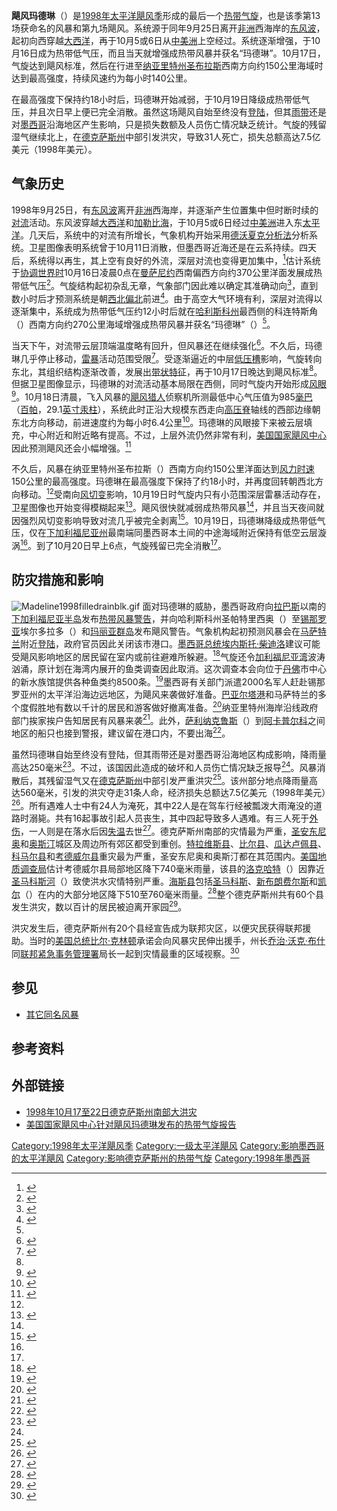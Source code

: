 {{Infobox Hurricane
| Name= 飓风玛德琳<br />{{lang|en|Hurricane Madeline}}
| Type= 飓风
| Year= 1998
| Basin= EPac
| Image location= Hurricane Madeline 18 oct 1998 2203Z.jpg
| Image name= 10月18日飓风玛德琳的卫星图像
| Formed= 1998年10月16日
| Dissipated= 1998年10月20日
| 1-min winds= 75
| Pressure= 979
| Damages=
| Fatalities= 无报导
| Areas= [[墨西哥|墨西哥]]、[[下加利福尼亚半岛|下加利福尼亚半岛]]、[[德克萨斯州|德克萨斯州]]
| Hurricane season=[[1998年太平洋飓风季|1998年太平洋飓风季]]
}}

'''飓风玛德琳'''（{{lang-en|Hurricane Madeline}}）是[[1998年太平洋飓风季|1998年太平洋飓风季]]形成的最后一个[[热带气旋|热带气旋]]，也是该季第13场获命名的风暴和第九场飓风。系统源于同年9月25日离开[[非洲|非洲]]西海岸的[[东风波|东风波]]，起初向西穿越[[大西洋|大西洋]]，再于10月5或6日从[[中美洲|中美洲]]上空经过。系统逐渐增强，于10月16日成为热带低气压，而且当天就增强成热带风暴并获名“玛德琳”。10月17日，气旋达到飓风标准，然后在行进至[[纳亚里特州|纳亚里特州]][[圣布拉斯_(纳亚里特州)|圣布拉斯]]西南方向约150公里海域时达到最高强度，持续风速约为每小时140公里。

在最高强度下保持约18小时后，玛德琳开始减弱，于10月19日降级成热带低气压，并且次日早上便已完全消散。虽然这场飓风自始至终没有[[登陆_(气象学)|登陆]]，但其[[雨带|雨带]]还是对[[墨西哥|墨西哥]]沿海地区产生影响，只是损失数额及人员伤亡情况缺乏统计。气旋的残留湿气继续北上，在[[德克萨斯州|德克萨斯州]]中部引发洪灾，导致31人死亡，损失总额高达7.5亿美元（1998年美元）。

== 气象历史 ==
{{storm path|Madeline 1998 track.png}}
1998年9月25日，有[[东风波|东风波]]离开[[非洲|非洲]]西海岸，并逐渐产生位置集中但时断时续的[[对流|对流]]活动。东风波穿越[[大西洋|大西洋]]和[[加勒比海|加勒比海]]，于10月5或6日经过[[中美洲|中美洲]]进入东[[太平洋|太平洋]]。几天后，系统中的对流有所增长，气象机构开始采用[[德沃夏克分析法|德沃夏克分析法]]分析系统。卫星图像表明系统曾于10月11日消散，但墨西哥近海还是在云系持续。四天后，系统得以再生，其上空有良好的外流，深层对流也变得更加集中，<ref name="ams">{{cite journal | author1 = Lixion Avila | author2 = John L. Guiney | title = Eastern North Pacific Hurricane Season of 1998 | year = 1998 | publisher = American Meteorological Society | accessdate = 2016-05-24 | location = [[迈阿密|Miami]], [[佛罗里达州|FL]] | url = http://journals.ametsoc.org/doi/full/10.1175/1520-0493%282000%29128%3C2990%3AENPHSO%3E2.0.CO%3B2 | journal =  | archive-date = 2020-05-21 | archive-url = https://web.archive.org/web/20200521172538/https://journals.ametsoc.org/doi/full/10.1175/1520-0493%282000%29128%3C2990%3AENPHSO%3E2.0.CO%3B2 | dead-url = no }}</ref>估计系统于[[协调世界时|协调世界时]]10月16日凌晨0点在[[曼萨尼约|曼萨尼约]]西南偏西方向约370公里洋面发展成热带低气压<ref name="tcr">{{cite report | author = Max Mayfield | title = Hurricane Madeline Preliminary Report | year = 1998 | archiveurl = https://web.archive.org/web/20151002015219/http://www.nhc.noaa.gov/data/tcr/EP151998_Madeline.pdf | deadurl = no | url = http://www.nhc.noaa.gov/data/tcr/EP151998_Madeline.pdf | accessdate = 2016-05-24 | publisher = National Hurricane Center | archivedate = 2015-10-02 | format = [[便携式文档格式|PDF]] | date =  }}</ref>。气旋结构起初杂乱无章，气象部门因此难以确定其准确动向<ref>{{cite report | author = Lixion Avila | title = Tropical Depression Fifteen-E Discussion Number 1 | year = 1998 | publisher = National Hurricane Center | accessdate = 2016-05-24 | url = http://www.nhc.noaa.gov/archive/dis/NEP1598.001 | archiveurl = https://web.archive.org/web/20160303170408/http://www.nhc.noaa.gov/archive/dis/NEP1598.001 | deadurl = no | archivedate = 2016-03-03 | date =  }}</ref>，直到数小时后才预测系统是朝[[罗盘方位|西北偏北]]前进<ref>{{cite report | author = Edward Rappaport | title = Tropical Storm Madeline Discussion Number 2 | year = 1998 | publisher = National Hurricane Center | accessdate = 2016-05-24 | url = http://www.nhc.noaa.gov/archive/dis/NEP1598.002 | deadurl = no | archiveurl = https://web.archive.org/web/20160303204834/http://www.nhc.noaa.gov/archive/dis/NEP1598.002 | archivedate = 2016-03-03 | date =  }}</ref>。由于高空大气环境有利，深层对流得以逐渐集中，系统成为热带低气压约12小时后就在[[哈利斯科州|哈利斯科州]]最西侧的科连特斯角（{{lang|en|Cabo Corrientes}}）西南方向约270公里海域增强成热带风暴并获名“玛德琳”（{{lang|en|Madeline}}）<ref name="tcr" />。

当天下午，对流带云层顶端温度略有回升，但风暴还在继续强化<ref>{{Cite report | author = Edward Rappaport | title = Tropical Storm Madeline Discussion Number 3 | year = 1998 | publisher = National Hurricane Center | accessdate = 2016-05-24 | url = http://www.nhc.noaa.gov/archive/dis/NEP1598.003 | archivedate = 2016-03-03 | deadurl = no | archiveurl = https://web.archive.org/web/20160303203604/http://www.nhc.noaa.gov/archive/dis/NEP1598.003 | date =  }}</ref>。不久后，玛德琳几乎停止移动，[[雷暴|雷暴]]活动范围受限<ref>{{cite report | author = Lixion Avila | title = Tropical Storm Madeline Discussion number 5 | year = 1998 | publisher = National Hurricane Center | accessdate = 2016-05-24 | deadurl = no | archiveurl = https://web.archive.org/web/20160303225036/http://www.nhc.noaa.gov/archive/dis/NEP1598.005 | archivedate = 2016-03-03 | url = http://www.nhc.noaa.gov/archive/dis/NEP1598.005 | date =  }}</ref>。受逐渐逼近的中层[[低压槽|低压槽]]影响，气旋转向东北，其组织结构逐渐改善，发展出[[雨带|带状特征]]，再于10月17日晚达到飓风标准<ref name="tcr" />。但据卫星图像显示，玛德琳的对流活动基本局限在西侧，同时气旋内开始形成[[风眼|风眼]]<ref>{{cite report | author = Edward Rappaport | title = Tropical Storm Madeline Discussion Number 6 | year = 1998 | publisher = National Hurricane Center | accessdate = 2016-05-24 | archiveurl = https://web.archive.org/web/20160303202552/http://www.nhc.noaa.gov/archive/dis/NEP1598.006 | deadurl = no | url = http://www.nhc.noaa.gov/archive/dis/NEP1598.006 | archivedate = 2016-03-03 | date =  }}</ref>。10月18日清晨，飞入风暴的[[飓风猎人|飓风猎人]]侦察机所测最低中心气压值为985[[巴|毫巴]]（[[帕斯卡|百帕]]，29.1[[英寸汞柱|英寸汞柱]]），系统此时正沿大规模东西走向[[高压脊|高压脊]]轴线的西部边缘朝东北方向移动，前进速度约为每小时6.4公里<ref>{{cite report | author = Brian Jarvinen | title = Hurricane Madeline Discussion Number 8 | year = 1998 | publisher = National Hurricane Center | accessdate = 2016-05-24 | url = http://www.nhc.noaa.gov/archive/dis/NEP1598.008 | archiveurl = https://web.archive.org/web/20160303212349/http://www.nhc.noaa.gov/archive/dis/NEP1598.008 | archivedate = 2016-03-03 | deadurl = no | date =  }}</ref>。玛德琳的风眼接下来被云层填充，中心附近和附近略有提高。不过，上层外流仍然非常有利，[[国家飓风中心|美国国家飓风中心]]因此预测飓风还会小幅增强。<ref>{{Cite report | author = Richard Pasch | title = Hurricane Madeline Discussion Number 9 | year = 1998 | publisher = National Hurricane Center | accessdate = 2016-05-24 | archiveurl = https://web.archive.org/web/20160303202401/http://www.nhc.noaa.gov/archive/dis/NEP1598.009 | archivedate = 2016-03-03 | url = http://www.nhc.noaa.gov/archive/dis/NEP1598.009 | deadurl = no | date =  }}</ref>

不久后，风暴在纳亚里特州圣布拉斯（{{lang|en|San Blas}}）西南方向约150公里洋面达到[[最大持续风速|风力时速]]150公里的最高强度。玛德琳在最高强度下保持了约18小时，并再度回转朝西北方向移动。<ref name="tcr" />受南向[[风切变|风切变]]影响，10月19日时气旋内只有小范围深层雷暴活动存在，卫星图像也开始变得模糊起来<ref>{{cite report | author = Richard Pasch | title = Hurricane Madeline Discussion Number 13 | year = 1998 | publisher = National Hurricane Center | accessdate = 2016-05-24 | url = http://www.nhc.noaa.gov/archive/dis/NEP1598.012 | archivedate = 2012-10-21 | archiveurl = https://web.archive.org/web/20121021031647/http://www.nhc.noaa.gov/archive/dis/NEP1598.012 | deadurl = no | date =  }}</ref>。飓风很快就减弱成热带风暴<ref name="tcr" />，并且当天夜间就因强烈风切变影响导致对流几乎被完全剥离<ref>{{Cite report | author = John Guiney | title = Tropical Storm Madeline Discussion Number 16 | year = 1998 | publisher = National Hurricane Center | accessdate = 2016-05-24 | url = http://www.nhc.noaa.gov/archive/dis/NEP1598.016 | archiveurl = https://web.archive.org/web/20160303175303/http://www.nhc.noaa.gov/archive/dis/NEP1598.016 | archivedate = 2016-03-03 | deadurl = no | date =  }}</ref>。10月19日，玛德琳降级成热带低气压，仅在[[下加利福尼亚州|下加利福尼亚州]]最南端同墨西哥本土间的中途海域附近保持有低空云层漩涡<ref name="tcr" />。到了{{lang|en|[[协调世界时|UTC]]}}10月20日早上6点，气旋残留已完全消散<ref name="tcr" />。

== 防灾措施和影响 ==
[[File:Madeline1998filledrainblk.gif|right]]
面对玛德琳的威胁，墨西哥政府向[[拉巴斯_(南下加利福尼亚州)|拉巴斯]]以南的[[下加利福尼亚半岛|下加利福尼亚半岛]]发布[[热带气旋警告|热带风暴警告]]，并向哈利斯科州圣帕特里西奥（{{lang|en|San Patricio}}）至[[锡那罗亚|锡那罗亚]]埃尔多拉多（{{lang|en|El Dorado}}）和[[玛丽亚群岛|玛丽亚群岛]]发布飓风警告。气象机构起初预测风暴会在[[马萨特兰|马萨特兰]]附近[[登陆_(气象学)|登陆]]，政府官员因此关闭该市港口。[[墨西哥总统|墨西哥总统]][[埃内斯托·柴迪洛|埃内斯托·柴迪洛]]建议可能受飓风影响地区的居民留在室内或前往避难所躲避。<ref name="reu1019">{{cite news | agency = [[路透社|Reuters]] | date = 1998-10-19 | title = Mexico braces for Hurricane Madeline}}</ref>气旋还令[[加利福尼亚湾|加利福尼亚湾]]波涛汹涌，原计划在海湾内展开的鱼类调查因此取消。这次调查本会向位于[[丹佛|丹佛]]市中心的新水族馆提供各种鱼类约8500条。<ref name="fish">{{cite news | author = Bill Scanlon | date = 1998-10-20 | title = Storms Skunk Aquarium's Fish Catchers; Biologists leave Baja sans 8,500 Specimens}}</ref>墨西哥有关部门派遣2000名军人赶赴锡那罗亚州的太平洋沿海边远地区，为飓风来袭做好准备。[[巴亚尔塔港|巴亚尔塔港]]和马萨特兰的多个度假胜地有数以千计的居民和游客做好撤离准备。<ref>{{Cite news | author = [[BBC新闻|BBC News]] | title = World: Americas Hurricane Madeline threatening Mexico | publisher = BBC World Service | accessdate = 2016-05-24 | url = http://news.bbc.co.uk/2/hi/americas/196272.stm | date = 1998-10-19 | archivedate = 2016-03-13 | deadurl = no | archiveurl = https://web.archive.org/web/20160313215442/http://news.bbc.co.uk/2/hi/americas/196272.stm }}</ref>纳亚里特州海岸沿线政府部门挨家挨户告知居民有风暴来袭<ref>{{cite news | agency = [[美联社|Associated Press]] | title = Mexicans Bracing for Hurricane | year = 1998 | newspaper = ''The Daily Register''}}</ref>。此外，[[萨利纳克鲁斯|萨利纳克鲁斯]]（{{lang|en|Salina Cruz}}）到[[阿卡普尔科|阿卡普尔科]]之间地区的船只也接到警报，建议留在港口内，不要出海<ref>{{Cite news | author = Greg Bull | title = Hurricane Madeline Closing in on Mexico | year = 1998 | newspaper = ''[[费城询问报|The Philadelphia Inquirer]]''}}</ref>。

虽然玛德琳自始至终没有登陆，但其雨带还是对墨西哥沿海地区构成影响，降雨量高达250毫米<ref>{{cite report | author = David Roth | title = Hurricane Madeline - October 13-21, 1998 | year = 1998 | publisher = Hydrometeorological Prediction Center | accessdate = 2016-05-24 | url = http://www.wpc.ncep.noaa.gov/tropical/rain/madeline1998.html | archiveurl = https://web.archive.org/web/20160304052744/http://www.wpc.ncep.noaa.gov/tropical/rain/madeline1998.html | deadurl = no | archivedate = 2016-03-04 | date =  }}</ref>。不过，该国因此造成的破坏和人员伤亡情况缺乏报导<ref name="tcr" />。风暴消散后，其残留湿气又在[[德克萨斯州|德克萨斯州]]中部引发严重洪灾<ref>{{Cite journal | title = Service Assessment: South Texas Floods, October 17–22, 1998 | editor-first = John J., Jr | editor-last = Kelly | publisher = [[美国国家海洋和大气管理局|National Oceanic and Atmospheric Administration]], [[美国商务部|US Dpt of Commerce]] | place = [[银泉_(马里兰州)|Silver Spring]], [[马里兰州|Maryland]] | date = 1999-02 | archivedate = 2016-03-03 | deadurl = no | archiveurl = https://web.archive.org/web/20160303215733/http://www.nws.noaa.gov/om/assessments/pdfs/txflood.pdf | url = http://www.nws.noaa.gov/om/assessments/pdfs/txflood.pdf | format = PDF | journal =  | access-date = 2016-05-24 }}</ref>。该州部分地点降雨量高达560毫米，引发的洪灾夺走31条人命，经济损失总额达7.5亿美元（1998年美元）<ref name="nwsmad">{{cite news | author = United States Department of Commerce | year = 1999 | title = South Texas Floods- October 17 – 22, 1998 | accessdate = 2016-05-24 | url = http://www.nws.noaa.gov/om/assessments/pdfs/txflood.pdf | format = PDF | archivedate = 2016-03-03 | archiveurl = https://web.archive.org/web/20160303215733/http://www.nws.noaa.gov/om/assessments/pdfs/txflood.pdf | deadurl = no }}</ref>。所有遇难人士中有24人为淹死，其中22人是在驾车行经被瓢泼大雨淹没的道路时溺毙。共有16起事故引起人员丧生，其中四起导致多人遇难。有三人死于[[损害|外伤]]，一人则是在落水后因[[失温症|失温]]去世<ref name="cdc.gov">{{cite news | url = http://www.cdc.gov/MMWR/preview/mmwrhtml/mm4907a1.htm | title = Storm-Related Mortality - Central Texas, October 17-31, 1998 | accessdate = 2016-05-24 | archivedate = 2016-03-06 | deadurl = no | archiveurl = https://web.archive.org/web/20160306031031/http://www.cdc.gov/MMWR/preview/mmwrhtml/mm4907a1.htm }}</ref>。德克萨斯州南部的灾情最为严重，[[圣安东尼奥_(德克萨斯州)|圣安东尼奥]]和[[奥斯汀|奥斯汀]]城区及周边所有郊区都受到重创。[[特拉维斯县_(德克萨斯州)|特拉维斯县]]、[[比尔县_(德克萨斯州)|比尔县]]、[[瓜达卢佩县_(德克萨斯州)|瓜达卢佩县]]、[[科马尔县_(德克萨斯州)|科马尔县]]和[[考德威尔县_(德克萨斯州)|考德威尔县]]重灾最为严重，圣安东尼奥和奥斯汀都在其范围内。[[美国地质调查局|美国地质调查局]]估计考德威尔县局部地区降下740毫米雨量，该县的[[洛克哈特_(德克萨斯州)|洛克哈特]]（{{lang|en|Lockhart}}）因靠近[[圣马科斯河|圣马科斯河]]（{{lang|en|San Marcos River}}）致使洪水灾情特别严重。[[海斯县_(德克萨斯州)|海斯县]]包括[[圣马科斯_(德克萨斯州)|圣马科斯]]、[[新布朗费尔斯_(德克萨斯州)|新布朗费尔斯]]和[[凯尔_(德克萨斯州)|凯尔]]（{{lang|en|Kyle}}）在内的大部分地区降下510至760毫米雨量。<ref name='TXUSGS'>{{cite web | url = http://pubs.usgs.gov/fs/FS-147-99/ | title = Floods in the Guadalupe and San Antonio River Basins in Texas, October 1998 | accessdate = 2016-05-24 | last = Slade | first = R.M., Jr. | last2 = Persky | first2 = Kristie | date = 2005-08-22 | archiveurl = https://web.archive.org/web/20160304053550/http://pubs.usgs.gov/fs/FS-147-99/ | work = Texas Water Science Center | publisher = [[美国地质调查局|U.S. Geological Survey]] | archivedate = 2016-03-04 | deadurl = no }}</ref>整个德克萨斯州共有60个县发生洪灾，数以百计的居民被迫离开家园<ref name="RAATT">{{cite news | title = River aiming at Texas town | accessdate = 2016-05-24 | newspaper = Reading Eagle | date = 1998-10-21 | url = https://news.google.com/newspapers?id=_4kxAAAAIBAJ&sjid=LqYFAAAAIBAJ&pg=5386,4459244&dq=texas+flood+aid&hl=en | archive-date = 2021-11-21 | archive-url = https://web.archive.org/web/20211121062134/https://news.google.com/newspapers?id=_4kxAAAAIBAJ&sjid=LqYFAAAAIBAJ&pg=5386%2C4459244&dq=texas+flood+aid&hl=en | dead-url = no }}</ref>。

洪灾发生后，德克萨斯州有20个县经宣告成为联邦灾区，以便灾民获得联邦援助。当时的[[美国总统|美国总统]][[比尔·克林顿|比尔·克林顿]]承诺会向风暴灾民伸出援手，州长[[乔治·沃克·布什|乔治·沃克·布什]]同[[联邦紧急事务管理署|联邦紧急事务管理署]]局长一起到灾情最重的区域视察。<ref>{{cite news | title = Texas floods toll rises | newspaper = CNN News | accessdate = 2016-05-24 | date = 1998-10-23 | url = http://edition.cnn.com/WEATHER/9810/23/texas.floods.02/index.html?_s=PM:WEATHER | archive-date = 2020-11-15 | archive-url = https://web.archive.org/web/20201115004350/http://edition.cnn.com/WEATHER/9810/23/texas.floods.02/index.html?_s=PM%3AWEATHER | dead-url = no }}</ref>

== 参见 ==
{{Portal|热带气旋}}
* [[热带风暴玛德琳|其它同名风暴]]

== 参考资料 ==
{{reflist|30em}}

== 外部链接 ==
* [http://www.nws.noaa.gov/om/assessments/pdfs/txflood.pdf 1998年10月17至22日德克萨斯州南部大洪灾]{{Wayback|url=http://www.nws.noaa.gov/om/assessments/pdfs/txflood.pdf |date=20130616234129 }}
* [http://www.nhc.noaa.gov/data/tcr/EP151998_Madeline.pdf 美国国家飓风中心针对飓风玛德琳发布的热带气旋报告]{{Wayback|url=http://www.nhc.noaa.gov/data/tcr/EP151998_Madeline.pdf |date=20151002015219 }}

{{1998 Pacific hurricane season buttons}}

{{DEFAULTSORT:Madeline}}
[[Category:1998年太平洋飓风季|Category:1998年太平洋飓风季]]
[[Category:一级太平洋飓风|Category:一级太平洋飓风]]
[[Category:影响墨西哥的太平洋飓风|Category:影响墨西哥的太平洋飓风]]
[[Category:影响德克萨斯州的热带气旋|Category:影响德克萨斯州的热带气旋]]
[[Category:1998年墨西哥|Category:1998年墨西哥]]
{{Good article}}